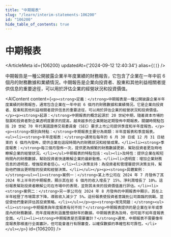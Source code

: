 ```yaml
---
title: "中期報表"
slug: "/learn/interim-statements-106200"
id: "106200"
hide_table_of_contents: true
---
```



# 中期報表

<ArticleMeta id={106200} updatedAt={'2024-09-12 12:40:34'} alias={`[]`} />
<div className='border-solid border-b border-t-0 my-4 border-[var(--ifm-color-gray-300)]' />

中期報告是一種公開披露企業半年度業績的財務報告，它包含了企業在一年中前 6 個月的財務數據和業績情況。中期報告是企業向投資者、股東和其他利益相關者提供信息的重要途徑，可以用於評估企業的經營狀況和投資價值。

<AIContent content={`<p><strong>定義：</strong>中期報表是一種公開披露企業半年度業績的財務報告，通常包含企業在一年中前 6 個月的財務數據和業績情況。它是企業向投資者、股東和其他利益相關者提供信息的重要途徑，可以用於評估企業的經營狀況和投資價值。</p><p><strong>起源：</strong>中期報表的概念起源於 20 世紀中期，隨着資本市場的發展和投資者對企業透明度要求的提高，越來越多的企業開始定期發佈中期報表。關鍵時間點包括 20 世紀 70 年代美國證券交易委員會（SEC）要求上市公司提供季度和半年度報告。</p><p><strong>類別與特點：</strong>中期報表主要分為兩類：半年度報表和季度報表。<ul><li><strong>半年度報表：</strong>通常在每年的 6 月 30 日或 12 月 31 日結束的 6 個月內發佈，提供企業在這段時間內的財務狀況和經營成果。</li><li><strong>季度報表：</strong>每三個月發佈一次，提供更為頻繁的財務數據更新，幫助投資者更及時地瞭解企業的經營狀況。</li></ul>中期報表的特點包括：<ul><li>及時性：提供企業在較短時間內的財務數據，幫助投資者快速瞭解企業的最新動態。</li><li>透明度：增加企業財務信息的透明度，增強投資者信心。</li><li>決策支持：為投資者和管理層提供決策支持，幫助他們做出更明智的投資和經營決策。</li></ul></p><p><strong>具體案例：</strong><ul><li><strong>案例一：</strong>某上市公司在 2024 年 7 月發佈了其 2024 年上半年的中期報表，顯示其在前 6 個月的收入增長了 15%，淨利潤增長了 10%。這份報表幫助投資者瞭解公司在市場中的表現，並對其未來的投資價值進行評估。</li><li><strong>案例二：</strong>另一家公司在 2024 年 8 月發佈的中期報表中顯示，其在上半年經歷了市場需求下降，導致收入減少了 5%。這份報表使投資者意識到公司面臨的挑戰，並促使他們重新評估其投資策略。</li></ul></p><p><strong>常見問題：</strong><ul><li><strong>中期報表與年度報表有何不同？</strong>中期報表提供的是企業在半年或季度內的財務數據，而年度報表則涵蓋整個財年的數據。中期報表更為及時，但可能不如年度報表全面。</li><li><strong>中期報表是否需要審計？</strong>通常，中期報表不需要像年度報表那樣進行全面審計，但可能會進行有限審查，以確保數據的準確性和可靠性。</li></ul></p>`} id={106200} />
